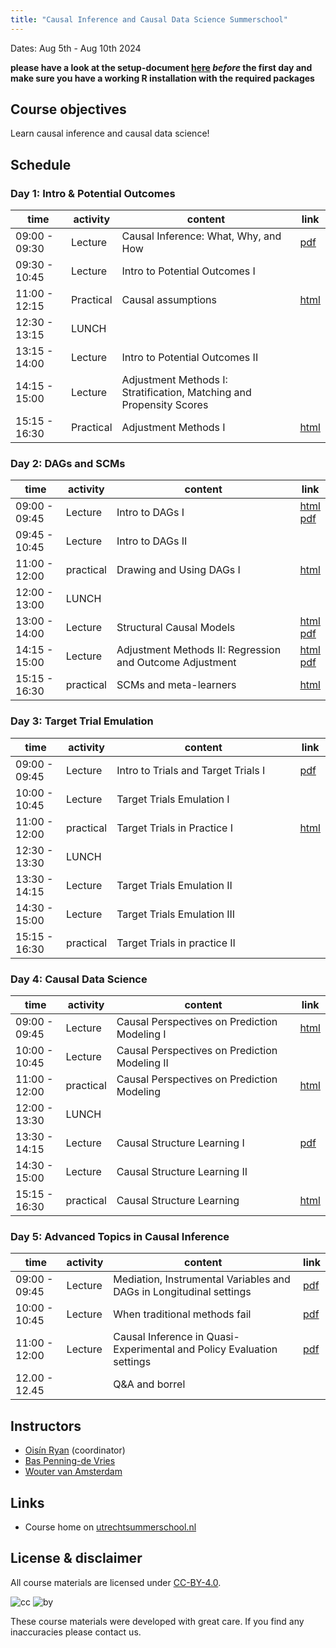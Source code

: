```yaml
---
title: "Causal Inference and Causal Data Science Summerschool"
---
```


Dates: Aug 5th - Aug 10th 2024

**please have a look at the setup-document [here](practicals/00_setup/setup.html) *before* the first day and make sure you have a working R installation with the required packages**

## Course objectives

Learn causal inference and causal data science!

## Schedule

### Day 1: Intro & Potential Outcomes

| time | activity   | content              | link |
|---------------|-----------|---------------------------------------------------|-|
| 09:00 - 09:30 | Lecture   | Causal Inference: What, Why, and How              |[pdf](lectures/day1-potentialoutcomes/lecture_day1.pdf) |
| 09:30 - 10:45 | Lecture   | Intro to Potential Outcomes I                     | |
| 11:00 - 12:15 | Practical | Causal assumptions                                |[html](practicals/11_poutcomes/day1_practical.html) |
| 12:30 - 13:15 | LUNCH     |                                                   | |
| 13:15 - 14:00 | Lecture   | Intro to Potential Outcomes II                    | |
| 14:15 - 15:00 | Lecture   | Adjustment Methods I: Stratification, Matching and Propensity Scores| |
| 15:15 - 16:30 | Practical | Adjustment Methods I                               |[html](practicals/11_poutcomes/day1_practical2.html)  |

### Day 2: DAGs and SCMs

| time | activity   | content              | link | 
|---------------|-----------|----------------------------------------------------------|-|
| 09:00 - 09:45 | Lecture   | Intro to DAGs I                                          |[html](lectures/day2-scms/lec1.html) [pdf](lectures/day2-scms/lec1.pdf)|
| 09:45 - 10:45 | Lecture   | Intro to DAGs II                                         ||
| 11:00 - 12:00 | practical | Drawing and Using DAGs I                                 |[html](practicals/21_dags/dags.html)|
| 12:00 - 13:00 | LUNCH     |                                                          | |
| 13:00 - 14:00 | Lecture   | Structural Causal Models                                 |[html](lectures/day2-scms/lec3-scms.html) [pdf](lectures/day2-scms/lec3-scms.pdf)  |
| 14:15 - 15:00 | Lecture   | Adjustment Methods II: Regression and Outcome Adjustment |[html](lectures/day2-scms/lec4.html) [pdf](lectures/day2-scms/lec4.pdf) |
| 15:15 - 16:30 | practical | SCMs and meta-learners                                |[html](practicals/22_scms/index.html)|

### Day 3: Target Trial Emulation

| time | activity   | content              | link | 
|---------------|-----------|----------------------------------------------------------|-|
| 09:00 - 09:45 | Lecture   | Intro to Trials and Target Trials I |[pdf](lectures/day3-tte/LectureDay3.pdf) |
| 10:00 - 10:45 | Lecture   | Target Trials Emulation I           | |
| 11:00 - 12:00 | practical | Target Trials in Practice I         |[html](practicals/31_tte/Practical.html) |
| 12:30 - 13:30 | LUNCH     |                                     | |
| 13:30 - 14:15 | Lecture   | Target Trials Emulation II          | |
| 14:30 - 15:00 | Lecture   | Target Trials Emulation III       | |
| 15:15 - 16:30 | practical | Target Trials in practice II        | |

### Day 4: Causal Data Science

| time | activity   | content              | link | 
|---------------|-----------|----------------------------------------------------------|-|
| 09:00 - 09:45 | Lecture   | Causal Perspectives on Prediction Modeling I  |[html](lectures/day41-prediction/index.html) |
| 10:00 - 10:45 | Lecture   | Causal Perspectives on Prediction Modeling II | |
| 11:00 - 12:00 | practical | Causal Perspectives on Prediction Modeling    | [html](practicals/41_prediction/index.html)|
| 12:00 - 13:30 | LUNCH     |                                               | |
| 13:30 - 14:15 | Lecture   | Causal Structure Learning I                   |[pdf](lectures/day4-datascience/Day4_p2.pdf) |
| 14:30 - 15:00 | Lecture   | Causal Structure Learning II                  | |
| 15:15 - 16:30 | practical | Causal Structure Learning                     |[html](practicals/42_discovery/day4_p2.html)

### Day 5: Advanced Topics in Causal Inference

| time | activity   | content              | link | 
|---------------|-----------|----------------------------------------------------------|-|
| 09:00 - 09:45 | Lecture  | Mediation, Instrumental Variables and DAGs in Longitudinal settings   |[pdf](lectures/day5/Day5_Part1.pdf) |
| 10:00 - 10:45 | Lecture  | When traditional methods fail                                         |[pdf](lectures/day5/Day5_Part2.pdf)  |
| 11:00 - 12:00 | Lecture  | Causal Inference in Quasi-Experimental and Policy Evaluation settings |[pdf](lectures/day5/Day5_PolicyEvaluation.pdf)  |
| 12.00 - 12.45 |          | Q&A and borrel                                                        | |

## Instructors

- [Oisín Ryan](https://oisinryan.org) (coordinator)
- [Bas Penning-de Vries](https://research.umcutrecht.nl/researchers/bas-penning-de-vries)
- [Wouter van Amsterdam](https://vanamsterdam.github.io)

## Links

- Course home on [utrechtsummerschool.nl](https://utrechtsummerschool.nl/courses/healthcare/introduction-to-causal-inference-and-causal-data-science)

## License & disclaimer

All course materials are licensed under [CC-BY-4.0](https://creativecommons.org/licenses/by/4.0/).

![cc](https://mirrors.creativecommons.org/presskit/icons/cc.svg) ![by](https://mirrors.creativecommons.org/presskit/icons/by.svg)

These course materials were developed with great care. If you find any inaccuracies please contact us.
